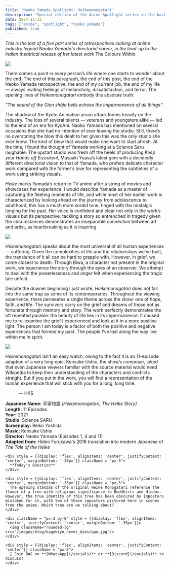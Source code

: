 ```yaml
---
title: 'Naoko Yamada Spotlight: Heikemonogatari'
description: 'Special edition of the Anime Spotlight series in the backdrop of upcoming release of "The Colors Within" movie!'
date: 2024-11-22
tags: ["anime", "spotlight", "naoko yamada"]
published: true
---
```


_This is the last of a five part series of retrospectives looking at anime industry legend Naoko Yamada's directorial career, in the lead-up to the Indian theatrical release of her latest work_ The Colours Within.

<div style = {{display: 'flex', alignItems: 'center', justifyContent: 'center', marginBottom: '-30px', marginTop: '-30px'}}>
    <img  src="/images/blog/kagekiyo_never_dies/image2.gif" class="w-full"/>
</div>

There comes a point in every person’s life where one starts to wonder about the end. The end of this paragraph, the end of this post, the end of the Naoko Yamada retrospective, the end of my current job, the end of my life — always inviting feelings of melancholy, dissatisfaction, and terror. The opening lines of *Heikemonogatari* embody this absolute truth: 

*“The sound of the Gion shōja bells echoes the impermanence of all things”*

The shadow of the Kyoto Animation arson attack looms heavily on the industry. The loss of several talents — veterans and youngsters alike — led to the end of an era for KyoAni. Naoko Yamada has mentioned on several occasions that she had no intention of ever leaving the studio. Still, there’s no overstating the blow this dealt to her given this was the only studio she ever knew. The kind of blow that would make one want to start afresh. At the time, I found the thought of Yamada working at a Science Saru laughable. The upstart studio was fresh off the heels of producing *Keep your Hands off Eizouken\!*, Masaaki Yuasa’s latest gem with a decidedly different directorial vision to that of Yamada, who prefers delicate character work compared with the former’s love for representing the subtleties of a work using striking visuals.

*Heike* marks Yamada’s return to TV anime after a string of movies and showcases her experience. I would describe Yamada as a master of capturing the fleeting moments of life, and while most of her earlier work is characterized by looking ahead on the journey from adolescence to adulthood, this has a much more sordid tone, tinged with the nostalgic longing for the past. Her voice is confident and clear not only in the work’s visuals but its perspective; tackling a story so entrenched in tragedy given the circumstances demonstrates an inseparable connection between art and artist, as heartbreaking as it is inspiring. 

<div style = {{display: 'flex', alignItems: 'center', justifyContent: 'center', marginBottom: '-30px', marginTop: '-30px'}}>
    <img  src="/images/blog/kagekiyo_never_dies/image3.gif" class="w-full"/>
</div>

*Heikemonogatari* speaks about the most universal of all human experiences — suffering. Given the complexities of life and the relationships we’ve built, the transience of it all can be hard to grapple with. However, in grief, we come closest to death. Through Biwa, a character not present in the original work, we experience the story through the eyes of an observer. We attempt to deal with the powerlessness and anger felt when experiencing the tragic tale unfold. 

Despite the downer beginning I just wrote, *Heikemonogatari* does not fall into the same trap as some of its contemporaries. Throughout the viewing experience, there permeates a single theme across the show: one of hope, faith, and life. The survivors carry on the grief and dreams of those not as fortunate through memory and story. The work perfectly demonstrates the oft repeated parable: the beauty of life lies in its impermanence. It caused me to re-examine the grief I experienced and look at it in a more positive light. The person I am today is a factor of both the positive and negative experiences that formed my past. The people I’ve lost along the way live within me in spirit.

<div style = {{display: 'flex', alignItems: 'center', justifyContent: 'center', marginBottom: '-30px', marginTop: '-30px'}}>
    <img  src="/images/blog/kagekiyo_never_dies/image1.gif" class="w-full"/>
</div>

*Heikemonogatari* isn't an easy watch, owing to the fact it is an 11-episode adaption of a very long epic. Kensuke Ushio, the show’s composer, joked that even Japanese viewers familiar with the source material would need Wikipedia to keep their understanding of the characters and conflicts straight. But if you put in the work, you will find a representation of the human experience that will stick with you for a long, long time.

&emsp;&emsp;&emsp;— HKS

**Japanese Name:** 平家物語 _(Heikemonogatari, The Heike Story)_ \
**Length:** 11 Episodes \
**Year:** 2021 \
**Studio:** Science SARU \
**Screenplay:** Reiko Yoshida \
**Music:** Kensuke Ushio \
**Director:**  Naoko Yamada (Episodes 1, 4 and 11) \
**Adapted from:** Hideo Furukawa's 2016 translation into modern Japanese of *The Tale of the Heike*


<div style = {{display: 'flex', alignItems: 'center', justifyContent: 'center', marginBottom: '20px', marginTop: '0px'}}>
  <div className="w-full max-w-fit bg-white border rounded-xl shadow dark:bg-[#191919] border-[#EA4168] align-center">
  
    <div style = {{display: 'flex', alignItems: 'center', justifyContent: 'center', marginBottom: '-30px'}} className = "px-5">
      **Today's Question**
    </div>

    <div style = {{display: 'flex', alignItems: 'center', justifyContent: 'center', marginBottom: '-35px'}} className = "px-5">
      The opening stanzas of the original Heike Monogatari reference the flower of a tree with religious significance to Buddhists and Hindus. However, the true identity of this tree has been obscured by impostors mistaken for it, with two of these impostors pictured here in scenes from the anime. Which tree are we talking about?     
    </div>
    
    <div className = "px-3 py-0" style = {{display: 'flex', alignItems: 'center', justifyContent: 'center', marginBottom: '-35px'}}>
      <img className="rounded-lg" src="/images/blog/kagekiyo_never_dies/que.jpg"/>
    </div>

    <div style = {{display: 'flex', alignItems: 'center', justifyContent: 'center'}} className = "px-5">
      📢 Join BAC on **[WhatsApp](/socials)** or **[Discord](/socials)** to discuss!
    </div>
  
  </div>
</div>



